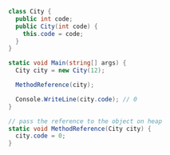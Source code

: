 ```csharp
class City {
  public int code;
  public City(int code) {
    this.code = code;
  }
}

static void Main(string[] args) {
  City city = new City(12);

  MethodReference(city);

  Console.WriteLine(city.code); // 0
}

// pass the reference to the object on heap
static void MethodReference(City city) {
  city.code = 0;
}
```
